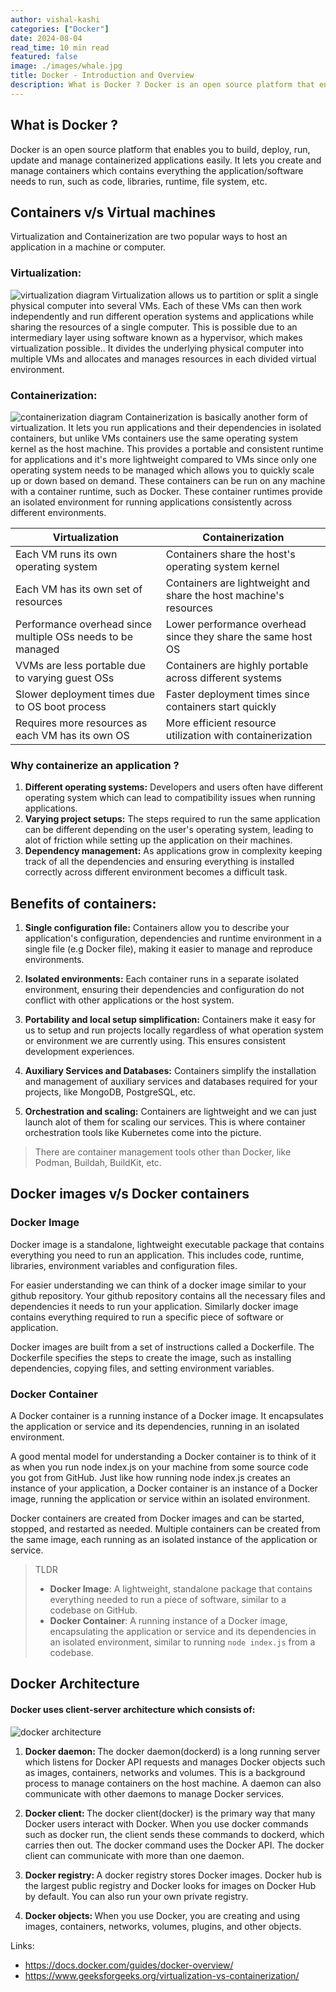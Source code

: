 ```yaml
---
author: vishal-kashi
categories: ["Docker"]
date: 2024-08-04
read_time: 10 min read
featured: false
image: ./images/whale.jpg
title: Docker - Introduction and Overview
description: What is Docker ? Docker is an open source platform that enables you to build, deploy, run, update and manage containerized applications easily. It lets you create and manage containers which contains everything the application/sofware needs to run, such as code, libraries, runtime, file system, etc.
---
```


## What is Docker ?
Docker is an open source platform that enables you to build, deploy, run, update and manage containerized applications easily.
It lets you create and manage containers which contains everything the application/software needs to run, such as code, libraries, runtime, file system, etc.

## Containers v/s Virtual machines

Virtualization and Containerization are two popular ways to host an application in a machine or computer.

### Virtualization: 
<Image src={virtualization} alt="virtualization diagram" class="rounded-md"/>
Virtualization allows us to partition or split a single physical computer into several VMs. Each of these VMs can then work independently and run different
operation systems and applications while sharing the resources of a single computer. This is possible due to an intermediary layer using software known as a hypervisor, which makes virtualization possible.. It divides the underlying physical computer into multiple VMs and allocates and manages resources in each divided virtual environment.

### Containerization:
<Image src={containerization} alt="containerization diagram" class="rounded-md"/>
Containerization is basically another form of virtualization. It lets you run applications and their dependencies in isolated containers, but unlike VMs
containers use the same operating system kernel as the host machine. This provides a portable and consistent runtime for applications and it's more lightweight
compared to VMs since only one operating system needs to be managed which allows you to quickly scale up or down based on demand. These containers can be run on any machine with a container runtime, such as Docker. These container runtimes provide an isolated environment for running applications consistently across different environments.

| Virtualization                                              | Containerization       
| ----------------------------------------------------------- | ---------------------------------------------------------------
| Each VM runs its own operating system                       | Containers share the host's operating system kernel  
| Each VM has its own set of resources                        | Containers are lightweight and share the host machine's resources 
| Performance overhead since multiple OSs needs to be managed | Lower performance overhead since they share the same host OS 
| VVMs are less portable due to varying guest OSs             | Containers are highly portable across different systems  
| Slower deployment times due to OS boot process              | Faster deployment times since containers start quickly 
| Requires more resources as each VM has its own OS           | More efficient resource utilization with containerization

### Why containerize an application ?
1. <b>Different operating systems:</b> Developers and users often have different operating system which can lead to compatibility issues when running applications.
2. <b>Varying project setups:</b> The steps required to run the same application can be different depending on the user's operating system, leading to alot of
friction while setting up the application on their machines.
3. <b>Dependency management:</b> As applications grow in complexity keeping track of all the dependencies and ensuring everything is installed correctly across
different environment becomes a difficult task.

## Benefits of containers:
1. <b>Single configuration file:</b> Containers allow you to describe your application's configuration, dependencies and runtime environment in a single file
(e.g Docker file), making it easier to manage and reproduce environments.

2. <b>Isolated environments:</b> Each container runs in a separate isolated environment, ensuring their dependencies and configuration do not conflict with other
applications or the host system.

3. <b>Portability and local setup simplification:</b> Containers make it easy for us to setup and run projects locally regardless of what operation system or environment we are
currently using. This ensures consistent development experiences.

4. <b>Auxiliary Services and Databases:</b> Containers simplify the installation and management of auxiliary services and databases required for your projects, like MongoDB, PostgreSQL, etc.

5. <b>Orchestration and scaling:</b> Containers are lightweight and we can just launch alot of them for scaling our services. This is where container orchestration tools like Kubernetes come into the picture.

>There are container management tools other than Docker, like Podman, Buildah, BuildKit, etc.

## Docker images v/s Docker containers

### Docker Image
Docker image is a standalone, lightweight executable package that contains everything you need to run an application. This includes code, runtime, libraries, environment variables and configuration files.

For easier understanding we can think of a docker image similar to your github repository. Your github repository contains all the necessary files and dependencies it needs to run your application. Similarly docker
image contains everything required to run a specific piece of software or application.

Docker images are built from a set of instructions called a Dockerfile. The Dockerfile specifies the steps to create the image, such as installing dependencies, copying files, and setting environment variables.

### Docker Container
A Docker container is a running instance of a Docker image. It encapsulates the application or service and its dependencies, running in an isolated environment.

A good mental model for understanding a Docker container is to think of it as when you run node index.js on your machine from some source code you got from GitHub. Just like how running node index.js creates an instance of your application, a Docker container is an instance of a Docker image, running the application or service within an isolated environment.

Docker containers are created from Docker images and can be started, stopped, and restarted as needed. Multiple containers can be created from the same image, each running as an isolated instance of the application or service.

>TLDR
>- **Docker Image**: A lightweight, standalone package that contains everything needed to run a piece of software, similar to a codebase on GitHub.
>- **Docker Container**: A running instance of a Docker image, encapsulating the application or service and its dependencies in an isolated environment, similar to running `node index.js` from a codebase.


## Docker Architecture

#### Docker uses client-server architecture which consists of:

<Image src={docker_architecture} alt="docker architecture" class="rounded-md"/>

1. <b>Docker daemon: </b>
The docker daemon(dockerd) is a long running server which listens for Docker API requests and manages Docker objects such as images, containers, networks and volumes.
This is a background process to manage containers on the host machine. A daemon can also communicate with other daemons to manage Docker services.

2. <b>Docker client: </b>
The docker client(docker) is the primary way that many Docker users interact with Docker. When you use docker commands such as docker run, the client sends these commands to dockerd, which carries then out.
The docker command uses the Docker API. The docker client can communicate with more than one daemon.

3. <b>Docker registry: </b>
A docker registry stores Docker images. Docker hub is the largest public registry and Docker looks for images on Docker Hub by default. You can also run your own private registry.

4. <b>Docker objects: </b>
When you use Docker, you are creating and using images, containers, networks, volumes, plugins, and other objects.




Links:
- https://docs.docker.com/guides/docker-overview/
- https://www.geeksforgeeks.org/virtualization-vs-containerization/

